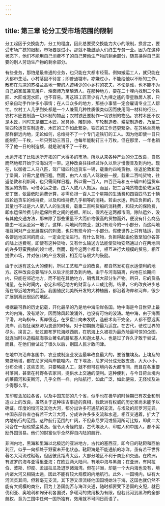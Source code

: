 ```yaml
---
---
---
```

title: 第三章 论分工受市场范围的限制
---

分工起因于交换能力，分工的程度，因此总要受交换能力大小的限制，换言之，要受市场广狭的限制。市场要是过小，那就不能鼓励人们终生专务一业。因为在这种状态下，他们不能用自己消费不了的自己劳动生产物的剩余部分，随意换得自己需要的别人劳动生产物的剩余部分。

有些业务，那怕是最普通的业务，也只能在大都市经营。例如搬运工人，就只能在大都市生活。小村落固不待言；即普通墟市，亦嫌过小，不能给他以不断的工作。散布在荒凉的苏格兰高地一带的人迹稀少的小乡村的农夫，不论是谁，也不能不为自己的家属兼充屠户、烙面师乃至酿酒人。在那种地方，要在二十哩内找到二个铁匠、木匠或泥水匠，也不容易。离这班工匠至少有八九哩之遙的零星散居人家，只好亲自动手作许多小事情；在人口众多的地方，那些小事情一定会雇请专业工人帮忙。农村工人几乎到处都是一个人兼营几种性质很类似因而使用同一材料的行业。农村木匠要制造一切木制的物品；农村铁匠要制作一切铁制的物品。农村木匠不仅是木匠，同时又是细工木匠，家具师、雕刻师、车轮制造者、耕犁制造者，乃至二轮四轮运货车制造者。木匠的工作如此繁杂，铁匠的工作还更繁杂。在苏格兰高地那样僻远内地，无论如何，总维持不了一个专门造铁钉的工人。因为他即使一日只能制钉一千枚，一年只劳动三百日，也每年能制钉三十万枚。但在那里，一年也销不了他一日的制造额，就是说销不了一千枚。

水运开拓了比陆运所开拓的广大得多的市场，所以从来各种产业的分工改良，自然而然地都开始于沿海沿河一带。这种改良往往经过许久以后才慢慢普及到内地。现在，以御者二人马八匹，驾广辐四轮运货车一辆，载重约四吨货物，往返伦敦和爱丁堡间，计需六星期日程。然而，由六人或八人驾驶船一艘，载重二百吨货物，往返伦敦和利斯间，也只需同样日程。所以需一百人，四百匹马和五十辆四轮运货车搬运的货物，可借水运之便，由六人或八人搬运。而且，把二百吨货物由伦敦运往爱丁堡，依最低陆运费计算，亦需负担一百人三个星期的生活费和四百匹马五十辆四轮运货车的维持费，以及和维持费几乎相等的消耗。若由水运，所应负担的，充其量也不过是六人至八人的生活费，载重二百吨货船的消耗费，和较大的保险费，即水运保险费与陆运保险费之间的差额。所以，假若在这两都市间，除陆运外，没有其他交通方法，那末除了那些重量不大而价格很高的货物而外，便没有什么商品能由一地运至另一地了。这样，两地间的商业，就只有现今的一小部分，而这两地相互间对产业发展提供的刺激，也只有现今的一小部分。假使世界上只有陆运，则各僻远地区间的商业，一定会无法进行。有什么货物，负担得起由伦敦至加尔各答的陆上运费呢，即使有这种货物，又有什么输送方法能使货物安然通过介在两地间的许多野蛮民族的领土呢，然而，现今这两个都市，相互进行大规模的贸易，相互提供市场，并对彼此的产业发展，相互给与很大的鼓励。

由于水运有这么大的便利，所以工艺和产业的改良，都自然发初在水运便利的地方。这种改良总要隔许久以后才能普及到内地。由于与河海隔离，内地在长期间内，只能在邻近地方，而不能在其他地方，销售其大部分生产物。所只，它的货品销量，在长时间内，必定和邻近地方的财富与人口成比例。结果，它的改良进步总落在邻近地方的后面。我国殖民北美所开发的大种植园，都沿着海岸和河岸，很少扩展到离此很远的地区。

根据最可靠的历史记载，开化最早的乃是地中海沿岸各国。地中海是今日世界上最大的内海，没有潮汐，因而除风起浪涌外，也没有可怕的波涛。地中海，由于海面平滑，岛屿棋布，离岸很近，在罗盘针向未发明，造船术尚不完全，人都不愿远离海岸，而视狂澜怒涛为畏途的时候，对于初期航海最为适宜。在古代，驶过世界的尽头，换言之，驶过直布罗陀海峡西航，在航海上久被视为最危险最可惊的企图。就连当时以造船航海事业著名的腓尼基人和迦太基人，也是过了许久才敢于尝试。而且，在他们尝试过了很久以后，别国人民才敢问津。

在地中海沿岸各国中，农业或制造业发达最早改良最大的，要首推埃及。上埃及的繁盛地域，都在尼罗河两岸数哩内。在下埃及，尼罗河分成无数支流，大大小小，分布全境；这些支流，只要略施人工，就不但可在境内各大都市间，而且在各重要村落间，甚至在村野各农家间，提供水上交通的便利。这种便利，与今日荷兰境内的莱茵河和麦斯河，几乎全然一样。内陆航行，如此广泛，如此便易，无怪埃及进步得那么早。

东印度孟加拉各省，以及中国东部的几个省，似乎也在极早的时候期已有农业和制造业上的改良，虽然关于这种往古事迹的真相，我欧洲有权威的历史家尚未能予以确证。印度的恒河及其他大河，都分出许多可通航的支流，与埃及的尼罗河无异。中国东部各省也有若干大江大河，分成许许多多支流和水道，相互交通着，扩大了内地航行的范围。这种航行范围的广阔，不但非尼罗河或恒河所可比拟，即此二大河合在一起也望尘莫及。但令人奇怪的是，古代埃及人、印度人和中国人，都不奖励外国贸易。他们的财富似乎全然得自内陆的航行。

非洲内地，黑海和里海以北极远的亚洲地方，古代的塞西亚，即今日的鞑靼和西伯利亚，似乎一向都处于野蛮未开化状态。鞑靼海是不能通航的冰洋，虽有若干世界著名大河流过鞑靼，但因彼此距离太远，大部分地区不利于商业和交通。在欧洲，有波罗的海与亚得里亚海；在欧亚两大陆间，有地中海与黑海；在亚洲，有阿拉伯、波斯、印度、孟加拉瓜及退罗诸海湾。但在非洲，却是一个大内海也没有，境内诸大河又相隔太远，因此不能有较大规模的内地航行。此外，一国境内，纵有大河流贯其间，但若毫无支流，其下游又须流经他国国境始注于海，这国也就仍然不能有大规模的商业，因为上游国能否与海洋交通，随时都要受下游国的支配，就巴伐利亚、奥地利和匈牙利各国说，多瑙河的效用极为有限，但若此河到黑海的全部航权，竟为三国中任何一国所独有，效用就不可同日而语了。